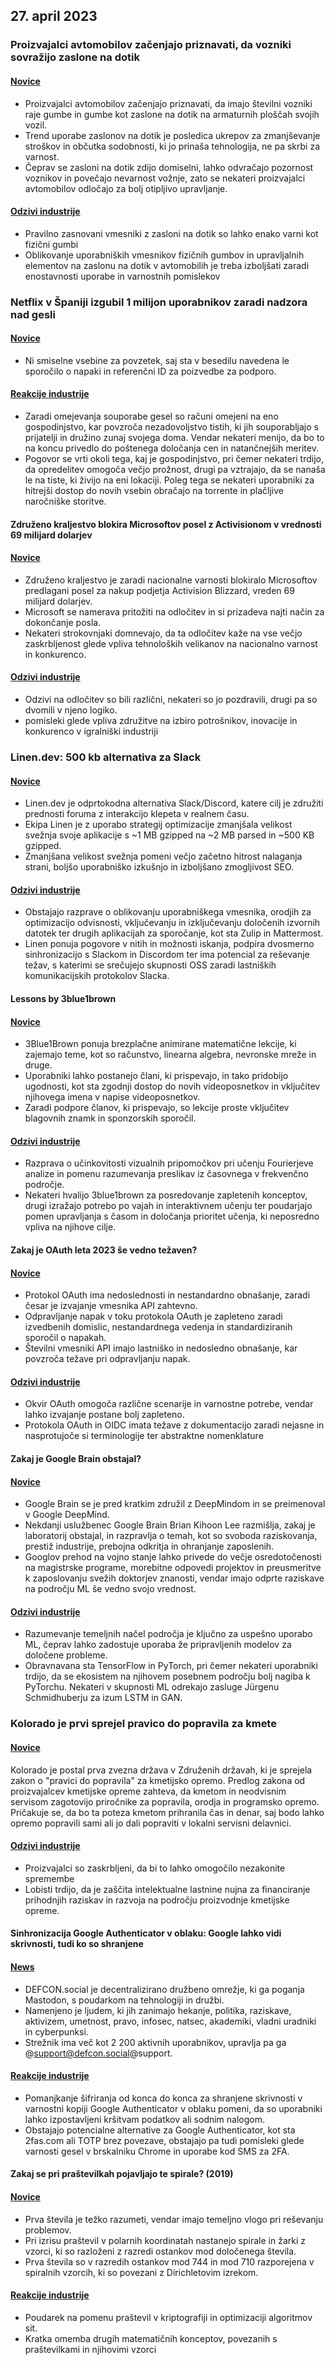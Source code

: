 

<CallToAction />

<Steps>

## 27. april 2023

### Proizvajalci avtomobilov začenjajo priznavati, da vozniki sovražijo zaslone na dotik

#### [Novice](https://slate.com/business/2023/04/cars-buttons-touchscreens-vw-porsche-nissan-hyundai.html)

- Proizvajalci avtomobilov začenjajo priznavati, da imajo številni vozniki raje gumbe in gumbe kot zaslone na dotik na armaturnih ploščah svojih vozil.
- Trend uporabe zaslonov na dotik je posledica ukrepov za zmanjševanje stroškov in občutka sodobnosti, ki jo prinaša tehnologija, ne pa skrbi za varnost.
- Čeprav se zasloni na dotik zdijo domiselni, lahko odvračajo pozornost voznikov in povečajo nevarnost vožnje, zato se nekateri proizvajalci avtomobilov odločajo za bolj otipljivo upravljanje.

#### [Odzivi industrije](http://news.ycombinator.com/item?id=35720865)

- Pravilno zasnovani vmesniki z zasloni na dotik so lahko enako varni kot fizični gumbi
- Oblikovanje uporabniških vmesnikov fizičnih gumbov in upravljalnih elementov na zaslonu na dotik v avtomobilih je treba izboljšati zaradi enostavnosti uporabe in varnostnih pomislekov

### Netflix v Španiji izgubil 1 milijon uporabnikov zaradi nadzora nad gesli

#### [Novice](https://www.bloomberg.com/news/articles/2023-04-25/netflix-loses-1-million-users-in-spain-over-password-policing)

- Ni smiselne vsebine za povzetek, saj sta v besedilu navedena le sporočilo o napaki in referenčni ID za poizvedbe za podporo.

#### [Reakcije industrije](http://news.ycombinator.com/item?id=35710269)

- Zaradi omejevanja souporabe gesel so računi omejeni na eno gospodinjstvo, kar povzroča nezadovoljstvo tistih, ki jih souporabljajo s prijatelji in družino zunaj svojega doma. Vendar nekateri menijo, da bo to na koncu privedlo do poštenega določanja cen in natančnejših meritev.
- Pogovor se vrti okoli tega, kaj je gospodinjstvo, pri čemer nekateri trdijo, da opredelitev omogoča večjo prožnost, drugi pa vztrajajo, da se nanaša le na tiste, ki živijo na eni lokaciji. Poleg tega se nekateri uporabniki za hitrejši dostop do novih vsebin obračajo na torrente in plačljive naročniške storitve.

#### Združeno kraljestvo blokira Microsoftov posel z Activisionom v vrednosti 69 milijard dolarjev

#### [Novice](https://www.bloomberg.com/news/articles/2023-04-26/microsoft-s-69-billion-activision-deal-blocked-by-uk-watchdog)

- Združeno kraljestvo je zaradi nacionalne varnosti blokiralo Microsoftov predlagani posel za nakup podjetja Activision Blizzard, vreden 69 milijard dolarjev.
- Microsoft se namerava pritožiti na odločitev in si prizadeva najti način za dokončanje posla.
- Nekateri strokovnjaki domnevajo, da ta odločitev kaže na vse večjo zaskrbljenost glede vpliva tehnoloških velikanov na nacionalno varnost in konkurenco.

#### [Odzivi industrije](http://news.ycombinator.com/item?id=35711968)

- Odzivi na odločitev so bili različni, nekateri so jo pozdravili, drugi pa so dvomili v njeno logiko.
- pomisleki glede vpliva združitve na izbiro potrošnikov, inovacije in konkurenco v igralniški industriji

### Linen.dev: 500 kb alternativa za Slack

#### [Novice](https://www.linen.dev/s/linen/t/10511167/linen-dev-the-500kb-slack-alternative)

- Linen.dev je odprtokodna alternativa Slack/Discord, katere cilj je združiti prednosti foruma z interakcijo klepeta v realnem času.
- Ekipa Linen je z uporabo strategij optimizacije zmanjšala velikost svežnja svoje aplikacije s ~1 MB gzipped na ~2 MB parsed in ~500 KB gzipped.
- Zmanjšana velikost svežnja pomeni večjo začetno hitrost nalaganja strani, boljšo uporabniško izkušnjo in izboljšano zmogljivost SEO.

#### [Odzivi industrije](http://news.ycombinator.com/item?id=35718417)

- Obstajajo razprave o oblikovanju uporabniškega vmesnika, orodjih za optimizacijo odvisnosti, vključevanju in izključevanju določenih izvornih datotek ter drugih aplikacijah za sporočanje, kot sta Zulip in Mattermost.
- Linen ponuja pogovore v nitih in možnosti iskanja, podpira dvosmerno sinhronizacijo s Slackom in Discordom ter ima potencial za reševanje težav, s katerimi se srečujejo skupnosti OSS zaradi lastniških komunikacijskih protokolov Slacka.

#### Lessons by 3blue1brown

#### [Novice](https://www.3blue1brown.com/)

- 3Blue1Brown ponuja brezplačne animirane matematične lekcije, ki zajemajo teme, kot so računstvo, linearna algebra, nevronske mreže in druge.
- Uporabniki lahko postanejo člani, ki prispevajo, in tako pridobijo ugodnosti, kot sta zgodnji dostop do novih videoposnetkov in vključitev njihovega imena v napise videoposnetkov.
- Zaradi podpore članov, ki prispevajo, so lekcije proste vključitev blagovnih znamk in sponzorskih sporočil.

#### [Odzivi industrije](http://news.ycombinator.com/item?id=35714228)

- Razprava o učinkovitosti vizualnih pripomočkov pri učenju Fourierjeve analize in pomenu razumevanja preslikav iz časovnega v frekvenčno področje.
- Nekateri hvalijo 3blue1brown za posredovanje zapletenih konceptov, drugi izražajo potrebo po vajah in interaktivnem učenju ter poudarjajo pomen upravljanja s časom in določanja prioritet učenja, ki neposredno vpliva na njihove cilje.

#### Zakaj je OAuth leta 2023 še vedno težaven?

#### [Novice](https://www.nango.dev/blog/why-is-oauth-still-hard)

- Protokol OAuth ima nedoslednosti in nestandardno obnašanje, zaradi česar je izvajanje vmesnika API zahtevno.
- Odpravljanje napak v toku protokola OAuth je zapleteno zaradi izvedbenih domislic, nestandardnega vedenja in standardiziranih sporočil o napakah.
- Številni vmesniki API imajo lastniško in nedosledno obnašanje, kar povzroča težave pri odpravljanju napak.

#### [Odzivi industrije](http://news.ycombinator.com/item?id=35713518)

- Okvir OAuth omogoča različne scenarije in varnostne potrebe, vendar lahko izvajanje postane bolj zapleteno.
- Protokola OAuth in OIDC imata težave z dokumentacijo zaradi nejasne in nasprotujoče si terminologije ter abstraktne nomenklature

#### Zakaj je Google Brain obstajal?

#### [Novice](https://www.moderndescartes.com/essays/why_brain/)

- Google Brain se je pred kratkim združil z DeepMindom in se preimenoval v Google DeepMind.
- Nekdanji uslužbenec Google Brain Brian Kihoon Lee razmišlja, zakaj je laboratorij obstajal, in razpravlja o temah, kot so svoboda raziskovanja, prestiž industrije, prebojna odkritja in ohranjanje zaposlenih.
- Googlov prehod na vojno stanje lahko privede do večje osredotočenosti na magistrske programe, morebitne odpovedi projektov in preusmeritve k zaposlovanju svežih doktorjev znanosti, vendar imajo odprte raziskave na področju ML še vedno svojo vrednost.

#### [Odzivi industrije](http://news.ycombinator.com/item?id=35716216)

- Razumevanje temeljnih načel področja je ključno za uspešno uporabo ML, čeprav lahko zadostuje uporaba že pripravljenih modelov za določene probleme.
- Obravnavana sta TensorFlow in PyTorch, pri čemer nekateri uporabniki trdijo, da se ekosistem na njihovem posebnem področju bolj nagiba k PyTorchu. Nekateri v skupnosti ML odrekajo zasluge Jürgenu Schmidhuberju za izum LSTM in GAN.

### Kolorado je prvi sprejel pravico do popravila za kmete

#### [Novice](https://www.wivb.com/news/colorado-becomes-1st-to-pass-right-to-repair-for-farmers/)

Kolorado je postal prva zvezna država v Združenih državah, ki je sprejela zakon o "pravici do popravila" za kmetijsko opremo.
Predlog zakona od proizvajalcev kmetijske opreme zahteva, da kmetom in neodvisnim servisom zagotovijo priročnike za popravila, orodja in programsko opremo.
Pričakuje se, da bo ta poteza kmetom prihranila čas in denar, saj bodo lahko opremo popravili sami ali jo dali popraviti v lokalni servisni delavnici.

#### [Odzivi industrije](http://news.ycombinator.com/item?id=35714294)

- Proizvajalci so zaskrbljeni, da bi to lahko omogočilo nezakonite spremembe
- Lobisti trdijo, da je zaščita intelektualne lastnine nujna za financiranje prihodnjih raziskav in razvoja na področju proizvodnje kmetijske opreme.

#### Sinhronizacija Google Authenticator v oblaku: Google lahko vidi skrivnosti, tudi ko so shranjene

#### [News](https://defcon.social/@mysk/110262313275622023)

- DEFCON.social je decentralizirano družbeno omrežje, ki ga poganja Mastodon, s poudarkom na tehnologiji in družbi.
- Namenjeno je ljudem, ki jih zanimajo hekanje, politika, raziskave, aktivizem, umetnost, pravo, infosec, natsec, akademiki, vladni uradniki in cyberpunksi.
- Strežnik ima več kot 2 200 aktivnih uporabnikov, upravlja pa ga @support@defcon.social@support.

#### [Reakcije industrije](http://news.ycombinator.com/item?id=35708869)

- Pomanjkanje šifriranja od konca do konca za shranjene skrivnosti v varnostni kopiji Google Authenticator v oblaku pomeni, da so uporabniki lahko izpostavljeni kršitvam podatkov ali sodnim nalogom.
- Obstajajo potencialne alternative za Google Authenticator, kot sta 2fas.com ali TOTP brez povezave, obstajajo pa tudi pomisleki glede varnosti gesel v brskalniku Chrome in uporabe kod SMS za 2FA.

#### Zakaj se pri praštevilkah pojavljajo te spirale? (2019)

#### [Novice](https://www.3blue1brown.com/lessons/prime-spirals)

- Prva števila je težko razumeti, vendar imajo temeljno vlogo pri reševanju problemov.
- Pri izrisu praštevil v polarnih koordinatah nastanejo spirale in žarki z vzorci, ki so razloženi z razredi ostankov mod določenega števila.
- Prva števila so v razredih ostankov mod 744 in mod 710 razporejena v spiralnih vzorcih, ki so povezani z Dirichletovim izrekom.

#### [Reakcije industrije](http://news.ycombinator.com/item?id=35708359)

- Poudarek na pomenu praštevil v kriptografiji in optimizaciji algoritmov sit.
- Kratka omemba drugih matematičnih konceptov, povezanih s praštevilkami in njihovimi vzorci

</Steps>